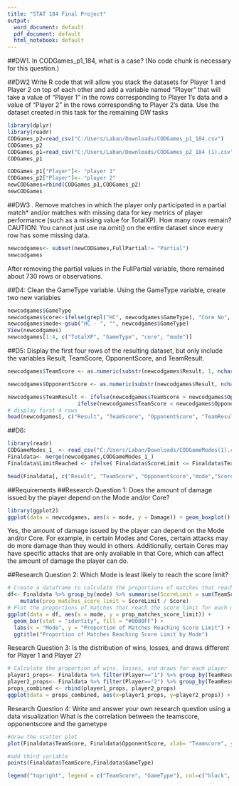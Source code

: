 ```yaml
---
title: "STAT 184 Final Project"
output:
  word_document: default
  pdf_document: default
  html_notebook: default
---
```


##DW1. In CODGames_p1_184, what is a case? (No code chunk is necessary for this question.)

##DW2  Write R code that will allow you stack the datasets for Player 1 and Player 2 on top of each other and add a variable named “Player” that will take a value of “Player 1” in the rows corresponding to Player 1’s data and a value of “Player 2” in the rows corresponding to Player 2’s data. Use the dataset created in this task for the remaining DW tasks

```r
library(dplyr)
library(readr)
CODGames_p2=read_csv("C:/Users/Laban/Downloads/CODGames_p1_184.csv")
CODGames_p2
CODGames_p1=read_csv("C:/Users/Laban/Downloads/CODGames_p2_184 (1).csv")
CODGames_p1

CODGames_p1["Player"]<- "player 1"
CODGames_p2["Player"]<- "player 2"
newCODGames=rbind(CODGames_p1,CODGames_p2)
newCODGames
```

##DW3 . Remove matches in which the player only participated in a partial match* and/or matches with missing data for key metrics of player performance (such as a missing value for TotalXP).  How many rows remain? CAUTION: You cannot just use na.omit() on the entire dataset since every row has some missing data.

```r
newcodgames<- subset(newCODGames,FullPartial!= "Partial")
newcodgames

```
After removing the partial values in the FullPartial variable, there remained about 730 rows or observations.

##D4: Clean the GameType variable. Using the GameType variable, create two new variables
```r
newcodgames$GameType
newcodgames$core<-ifelse(grepl("HC", newcodgames$GameType), "Core No", "Core Yes")
newcodgames$mode<-gsub("HC - ", "", newcodgames$GameType)
View(newcodgames)
newcodgames[1:4, c("TotalXP", "GameType", "core", "mode")]
```

##D5: Display the first four rows of the resulting dataset, but only include the variables Result, TeamScore, OpponentScore, and TeamResult.
```r
newcodgames$TeamScore <- as.numeric(substr(newcodgames$Result, 1, nchar(newcodgames$Result)-3))

newcodgames$OpponentScore <- as.numeric(substr(newcodgames$Result, nchar(newcodgames$Result)-1, nchar(newcodgames$Result))) 

newcodgames$TeamResult <- ifelse(newcodgames$TeamScore > newcodgames$OpponentScore, "Win", 
                      ifelse(newcodgames$TeamScore < newcodgames$OpponentScore, "Loss", "Draw"))
# display first 4 rows
head(newcodgames[, c("Result", "TeamScore", "OpponentScore", "TeamResult")], 4)
```

##D6: 
```r
library(readr)
CODGameModes_1_ <- read_csv("C:/Users/Laban/Downloads/CODGameModes(1).csv")
Finaldata<- merge(newcodgames,CODGameModes_1_)
Finaldata$LimitReached <- ifelse( Finaldata$ScoreLimit <= Finaldata$TeamScore |                                                                  Finaldata$ScoreLimit <= Finaldata$TeamScore, "Yes", "No")

head(Finaldata[, c("Result", "TeamScore", "OpponentScore","mode","ScoreLimit", "LimitReached")], 4)
```

##Requirements
##Research Question 1: Does the amount of damage issued by the player depend on the Mode and/or Core?
```r
library(ggplot2)
ggplot(data = newcodgames, aes(x = mode, y = Damage)) + geom_boxplot() + facet_wrap(~core)

```

Yes, the amount of damage issued by the player can depend on the Mode and/or Core. For example, in certain Modes and Cores, certain attacks may do more damage than they would in others. Additionally, certain Cores may have specific attacks that are only available in that Core, which can affect the amount of damage the player can do.

##Research Question 2: Which Mode is least likely to reach the score limit? 
```r
# Create a dataframe to calculate the proportions of matches that reach the score limit
df<- Finaldata %>% group_by(mode) %>% summarise(ScoreLimit = sum(TeamScore)) %>%      mutate(Score = n()) %>% 
    mutate(prop_matches_score_limit = ScoreLimit / Score)
# Plot the proportions of matches that reach the score limit for each mode
ggplot(data = df, aes(x = mode, y = prop_matches_score_limit)) +
  geom_bar(stat = "identity", fill = "#0080FF") + 
  labs(x = "Mode", y = "Proportion of Matches Reaching Score Limit") +
  ggtitle("Proportion of Matches Reaching Score Limit by Mode")

```
Research Question 3: Is the distribution of wins, losses, and draws different for Player 1 and Player 2? 
```r
# Calculate the proportion of wins, losses, and draws for each player
player1_props<- Finaldata %>% filter(Player=="1") %>% group_by(TeamResult) %>% summarise(proportions=n()/NROW(Finaldata)*100) %>% mutate(Player ="player 1")
player2_props<- Finaldata %>% filter(Player=="2") %>% group_by(TeamResult) %>% summarise(proportions=n()/NROW(Finaldata)*100) %>% mutate(Player ="player 2")
props_combined <- rbind(player1_props, player2_props)
ggplot(data = props_combined, aes(x=player1_props, y=player2_props)) + geom_abline()

```

Research Question 4: Write and answer your own research question using a data visualization
What is the correlation between the teamscore, opponentscore and the gametype 

```r
#draw the scatter plot
plot(Finaldata$TeamScore, Finaldata$OpponentScore, xlab= "Teamscore", ylab="opponentscore", main="scatterplot of teamscore and opponent score")

#add third variable
points(Finaldata$TeamScore,Finaldata$GameType)

legend("topright", legend = c("TeamScore", "GameType"), col=c("black", "red"), pch=1)
```




























